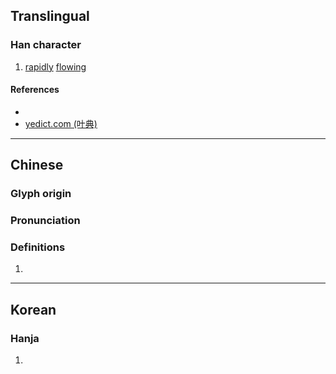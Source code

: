 {{character info/new}}
==Translingual==

===Han character===
{{Han char|rn=85|rad=水|as=11|sn=14|four=33173|canj=EJPU,XEJPU|ids=⿰氵密}}

# {{lb|zh|of water}} [[rapidly]] [[flow]]ing

====References====
* {{Han ref|kx=0644.040|dkj=18085|dj=1051.170|hdz=31731.040|uh=6EF5|ud=28405|bh=E26D|bd=57965}}
* [http://yedict.com/htm/6E/6EF5.htm yedict.com (叶典)]

----

==Chinese==
{{zh-forms}}

===Glyph origin===
{{Han etym}}

===Pronunciation===
{{zh-pron
|m=mì
|c=mat6
|mn=
|mc=y
|oc=y
|cat=v
}}

===Definitions===
{{zh-hanzi}}

# {{rfdef|zh}}

----

==Korean==

===Hanja===
{{ko-hanja|hangeul=밀|eumhun=|rv=mil|mr=mil|y=mil}}

# {{defn|lang=ko|sort=水11}}